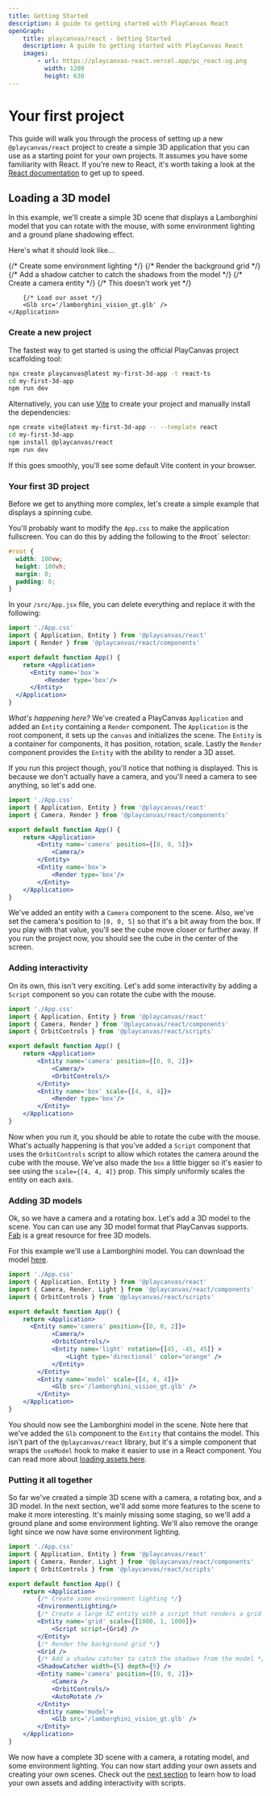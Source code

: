 ```yaml
---
title: Getting Started
description: A guide to getting started with PlayCanvas React
openGraph:
    title: playcanvas/react - Getting Started
    description: A guide to getting started with PlayCanvas React
    images:
        - url: https://playcanvas-react.vercel.app/pc_react-og.png
          width: 1200
          height: 630
---
```


# Your first project

This guide will walk you through the process of setting up a new `@playcanvas/react` project to create a simple 3D application that you can use as a starting point for your own projects. It assumes you have some familiarity with React. If you're new to React, it's worth taking a look at the [React documentation](https://react.dev/learn) to get up to speed.

## Loading a 3D model

In this example, we'll create a simple 3D scene that displays a Lamborghini model that you can rotate with the mouse, with some environment lighting and a ground plane shadowing effect.

Here's what it should look like...
<br/>

<ReactQueryProvider>
    <Application >
        {/* Create some environment lighting */}
        <EnvironmentLighting intensity={0.8}/>
        {/* Render the background grid */}
        <Grid />
        {/* Add a shadow catcher to catch the shadows from the model */}
        <ShadowCatcher intensity={1} width={5} depth={5}  />
        {/* Create a camera entity */}
        <Entity name='camera' position={[4, 1, 4]}>
            <Camera clearColor='#090707' fov={28} renderSceneColorMap={true}/>
            <OrbitControls inertiaFactor={0.07} zoomRange={[6, 10]} pitchRange={[-90, -5]}/>
            {/* <PostEffects /> This doesn't work yet */}
            <AutoRotate />
        </Entity>

        {/* Load our asset */}
        <Glb src='/lamborghini_vision_gt.glb' />
    </Application>
</ReactQueryProvider>

### Create a new project

The fastest way to get started is using the official PlayCanvas project scaffolding tool:

```bash
npx create playcanvas@latest my-first-3d-app -t react-ts
cd my-first-3d-app
npm run dev
```

Alternatively, you can use [Vite](https://vitejs.dev/) to create your project and manually install the dependencies:

```bash
npm create vite@latest my-first-3d-app -- --template react
cd my-first-3d-app
npm install @playcanvas/react
npm run dev
```

If this goes smoothly, you'll see some default Vite content in your browser.

### Your first 3D project

Before we get to anything more complex, let's create a simple example that displays a spinning cube.

You'll probably want to modify the `App.css` to make the application fullscreen. You can do this by adding the following to the #root` selector:

```css filename="src/App.css"
#root {
  width: 100vw;
  height: 100vh; 
  margin: 0;
  padding: 0;
}
```

In your `/src/App.jsx` file, you can delete everything and replace it with the following:

```jsx copy filename="src/App.jsx"
import './App.css'
import { Application, Entity } from '@playcanvas/react'
import { Render } from '@playcanvas/react/components'

export default function App() {
    return <Application>
      <Entity name='box'>
          <Render type='box'/>
      </Entity>
  </Application>
}
```

_What's happening here?_ We've created a PlayCanvas `Application` and added an `Entity` containing a `Render` component. The `Application` is the root component, it sets up the `canvas` and initializes the scene. The `Entity` is a container for components, it has position, rotation, scale. Lastly the `Render` component provides the `Entity` with the ability to render a 3D asset.

If you run this project though, you'll notice that nothing is displayed. This is because we don't actually have a camera, and you'll need a camera to see anything, so let's add one.

```jsx copy filename="src/App.jsx" {7-9}
import './App.css'
import { Application, Entity } from '@playcanvas/react'
import { Camera, Render } from '@playcanvas/react/components'

export default function App() {
    return <Application>
        <Entity name='camera' position={[0, 0, 5]}>
            <Camera/>
        </Entity>
        <Entity name='box'>
            <Render type='box'/>
        </Entity>
    </Application>
}
```

We've added an entity with a `Camera` component to the scene. Also, we've set the camera's position to `[0, 0, 5]` so that it's a bit away from the box. If you play with that value, you'll see the cube move closer or further away. If you run the project now, you should see the cube in the center of the screen.

### Adding interactivity

On its own, this isn't very exciting. Let's add some interactivity by adding a `Script` component so you can rotate the cube with the mouse.

```jsx copy filename="src/App.jsx" {10}
import './App.css'
import { Application, Entity } from '@playcanvas/react'
import { Camera, Render } from '@playcanvas/react/components'
import { OrbitControls } from '@playcanvas/react/scripts'

export default function App() {
    return <Application>
        <Entity name='camera' position={[0, 0, 2]}>
            <Camera/>
            <OrbitControls/>
        </Entity>
        <Entity name='box' scale={[4, 4, 4]}>
            <Render type='box'/>
        </Entity>
    </Application>
}
```

Now when you run it, you should be able to rotate the cube with the mouse. What's actually happening is that you've added a `Script` component that uses the `OrbitControls` script to allow which rotates the camera around the cube with the mouse. We've also made the `box` a little bigger so it's easier to see using the `scale={[4, 4, 4]}` prop. This simply uniformly scales the entity on each axis.

### Adding 3D models

Ok, so we have a camera and a rotating box. Let's add a 3D model to the scene. You can can use any 3D model format that PlayCanvas supports. [Fab](https://www.fab.com/) is a great resource for free 3D models.

For this example we'll use a Lamborghini model. You can download the model [here](/lamborghini_vision_gt.glb).

```jsx copy filename="src/App.jsx" {11-13}
import './App.css'
import { Application, Entity } from '@playcanvas/react'
import { Camera, Render, Light } from '@playcanvas/react/components'
import { OrbitControls } from '@playcanvas/react/scripts'

export default function App() {
    return <Application>
      <Entity name='camera' position={[0, 0, 2]}>
            <Camera/>
            <OrbitControls/>
            <Entity name='light' rotation={[45, -45, 45]} >
                <Light type='directional' color="orange" />
            </Entity>
        </Entity>
        <Entity name='model' scale={[4, 4, 4]}>
            <Glb src='/lamborghini_vision_gt.glb' />
        </Entity>
    </Application>
}
```

You should now see the Lamborghini model in the scene.  Note here that we've added the `Glb` component to the `Entity` that contains the model. This isn't part of the `@playcanvas/react` library, but it's a simple component that wraps the `useModel` hook to make it easier to use in a React component. You can read more about [loading assets here](/docs/guide/loading-assets).

### Putting it all together

So far we've created a simple 3D scene with a camera, a rotating box, and a 3D model. In the next section, we'll add some more features to the scene to make it more interesting. It's mainly missing some staging, so we'll add a ground plane and some environment lighting. We'll also remove the orange light since we now have some environment lighting.

```jsx copy filename="src/App.jsx" {8-11, 15, 19}
import './App.css'
import { Application, Entity } from '@playcanvas/react'
import { Camera, Render, Light } from '@playcanvas/react/components'
import { OrbitControls } from '@playcanvas/react/scripts'

export default function App() {
    return <Application>
        {/* Create some environment lighting */}
        <EnvironmentLighting/>
        {/* Create a large XZ entity with a script that renders a grid */}
        <Entity name='grid' scale={[1000, 1, 1000]}>
            <Script script={Grid} />
        </Entity>
        {/* Render the background grid */}
        <Grid />
        {/* Add a shadow catcher to catch the shadows from the model */}
        <ShadowCatcher width={5} depth={5} />
        <Entity name='camera' position={[0, 0, 2]}>
            <Camera />
            <OrbitControls/>
            <AutoRotate />
        </Entity>
        <Entity name='model'>
            <Glb src='/lamborghini_vision_gt.glb' />
        </Entity>
    </Application>
}
```

We now have a complete 3D scene with a camera, a rotating model, and some environment lighting. You can now start adding your own assets and creating your own scenes. Check out the [next section](/docs/guide/loading-assets) to learn how to load your own assets and adding interactivity with scripts.
